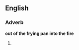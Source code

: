 ==English==

===Adverb===
'''out of the frying pan into the fire'''

#{{alternative form of|out of the frying pan, into the fire}}